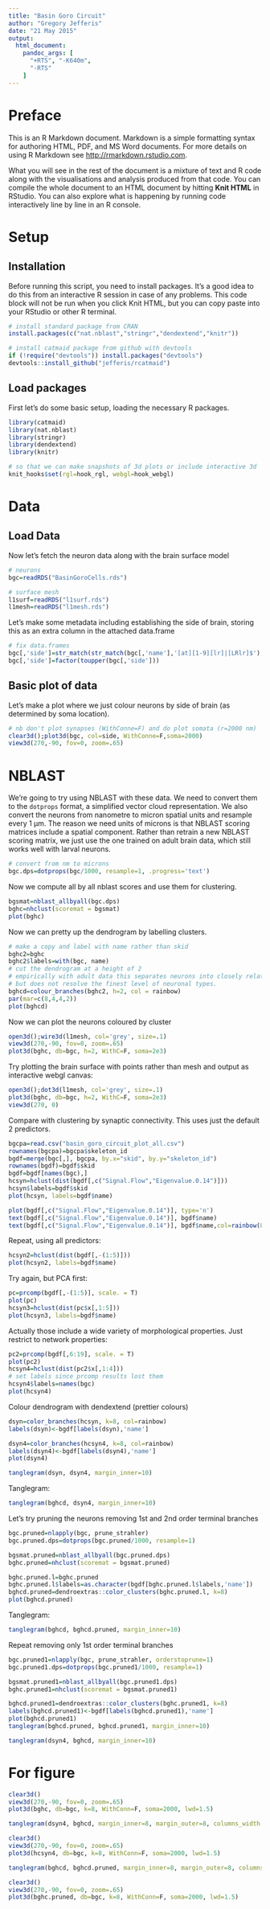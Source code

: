```yaml
---
title: "Basin Goro Circuit"
author: "Gregory Jefferis"
date: "21 May 2015"
output:
  html_document:
    pandoc_args: [
      "+RTS", "-K640m",
      "-RTS"
    ]
---
```


# Preface
This is an R Markdown document. Markdown is a simple formatting syntax for authoring HTML, PDF, and MS Word documents. For more details on using R Markdown see <http://rmarkdown.rstudio.com>.

What you will see in the rest of the document is a mixture of text and R code
along with the visualisations and analysis produced from that code. You can 
compile the whole document to an HTML document by hitting **Knit HTML** in 
RStudio. You can also explore what is happening by running code interactively 
line by line in an R console.

# Setup
## Installation
Before running this script, you need to install packages. It's a good idea to do
this from an interactive R session in case of any problems. This code block will
not be run when you click Knit HTML, but you can copy paste into your RStudio or
other R terminal.

```r
# install standard package from CRAN
install.packages(c("nat.nblast","stringr","dendextend","knitr"))

# install catmaid package from github with devtools
if (!require("devtools")) install.packages("devtools")
devtools::install_github("jefferis/rcatmaid")
```



## Load packages
First let's do some basic setup, loading the necessary R packages.
```r
library(catmaid)
library(nat.nblast)
library(stringr)
library(dendextend)
library(knitr)

# so that we can make snapshots of 3d plots or include interactive 3d
knit_hooks$set(rgl=hook_rgl, webgl=hook_webgl)
```

# Data
## Load Data
Now let's fetch the neuron data along with the brain surface model

```r
# neurons
bgc=readRDS("BasinGoroCells.rds")

# surface mesh
l1surf=readRDS("l1surf.rds")
l1mesh=readRDS("l1mesh.rds")
```


Let's make some metadata including establishing the side of brain, storing this
as an extra column in the attached data.frame
```r
# fix data.frames
bgc[,'side']=str_match(str_match(bgc[,'name'],'[at][1-9][lr]|[LRlr]$'), "[LRlr]")
bgc[,'side']=factor(toupper(bgc[,'side']))
```

## Basic plot of data
Let's make a plot where we just colour neurons by side of brain (as determined by 
soma location).
```r
# nb don't plot synapses (WithConne=F) and do plot somata (r=2000 nm)
clear3d();plot3d(bgc, col=side, WithConne=F,soma=2000)
view3d(270,-90, fov=0, zoom=.65)
```

# NBLAST

We're going to try using NBLAST with these data. We need to convert them to the
`dotprops` format, a simplified vector cloud representation. We also convert the
neurons from nanometre to micron spatial units and resample every 1 µm. The
reason we need units of microns is that NBLAST scoring matrices include a
spatial component. Rather than retrain a new NBLAST scoring matrix, we just use
the one trained on adult brain data, which still works well with larval neurons.

```r
# convert from nm to microns 
bgc.dps=dotprops(bgc/1000, resample=1, .progress='text')
```

Now we compute all by all nblast scores and use them for clustering.
```r
bgsmat=nblast_allbyall(bgc.dps)
bghc=nhclust(scoremat = bgsmat)
plot(bghc)
```

Now we can pretty up the dendrogram by labelling clusters.
```r
# make a copy and label with name rather than skid
bghc2=bghc
bghc2$labels=with(bgc, name)
# cut the dendrogram at a height of 2 
# empirically with adult data this separates neurons into closely related classes
# but does not resolve the finest level of neuronal types.
bghcd=colour_branches(bghc2, h=2, col = rainbow)
par(mar=c(8,4,4,2))
plot(bghcd)
```

Now we can plot the neurons coloured by cluster
```r
open3d();wire3d(l1mesh, col='grey', size=.1)
view3d(270,-90, fov=0, zoom=.65)
plot3d(bghc, db=bgc, h=2, WithC=F, soma=2e3)
```

Try plotting the brain surface with points rather than mesh and output as interactive webgl canvas:

```r
open3d();dot3d(l1mesh, col='grey', size=.1)
plot3d(bghc, db=bgc, h=2, WithC=F, soma=2e3)
view3d(270, 0)
```

Compare with clustering by synaptic connectivity. This uses just the default 2
predictors.
```r
bgcpa=read.csv("basin_goro_circuit_plot_all.csv")
rownames(bgcpa)=bgcpa$skeleton_id
bgdf=merge(bgc[,], bgcpa, by.x="skid", by.y="skeleton_id")
rownames(bgdf)=bgdf$skid
bgdf=bgdf[names(bgc),]
hcsyn=hclust(dist(bgdf[,c("Signal.Flow","Eigenvalue.0.14")]))
hcsyn$labels=bgdf$skid
plot(hcsyn, labels=bgdf$name)
```

```r
plot(bgdf[,c("Signal.Flow","Eigenvalue.0.14")], type='n')
text(bgdf[,c("Signal.Flow","Eigenvalue.0.14")], bgdf$name)
text(bgdf[,c("Signal.Flow","Eigenvalue.0.14")], bgdf$name,col=rainbow(8)[cutree(hcsyn, k=8)])
```

Repeat, using all predictors:

```r
hcsyn2=hclust(dist(bgdf[,-(1:5)]))
plot(hcsyn2, labels=bgdf$name)
```

Try again, but PCA first:

```r
pc=prcomp(bgdf[,-(1:5)], scale. = T)
plot(pc)
hcsyn3=hclust(dist(pc$x[,1:5]))
plot(hcsyn3, labels=bgdf$name)
```

Actually those include a wide variety of morphological properties. Just restrict
to network properties:
```r
pc2=prcomp(bgdf[,6:19], scale. = T)
plot(pc2)
hcsyn4=hclust(dist(pc2$x[,1:4]))
# set labels since prcomp results lost them
hcsyn4$labels=names(bgc)
plot(hcsyn4)
```

Colour dendrogram with dendextend (prettier colours)

```r
dsyn=color_branches(hcsyn, k=8, col=rainbow)
labels(dsyn)<-bgdf[labels(dsyn),'name']

dsyn4=color_branches(hcsyn4, k=8, col=rainbow)
labels(dsyn4)<-bgdf[labels(dsyn4),'name']
plot(dsyn4)
```

```r
tanglegram(dsyn, dsyn4, margin_inner=10)
```



Tanglegram:
```r
tanglegram(bghcd, dsyn4, margin_inner=10)
```

Let's try pruning the neurons removing 1st and 2nd order terminal branches

```r
bgc.pruned=nlapply(bgc, prune_strahler)
bgc.pruned.dps=dotprops(bgc.pruned/1000, resample=1)
```

```r
bgsmat.pruned=nblast_allbyall(bgc.pruned.dps)
bghc.pruned=nhclust(scoremat = bgsmat.pruned)

bghc.pruned.l=bghc.pruned
bghc.pruned.l$labels=as.character(bgdf[bghc.pruned.l$labels,'name'])
bghcd.pruned=dendroextras::color_clusters(bghc.pruned.l, k=8)
plot(bghcd.pruned)
```

Tanglegram:
```r
tanglegram(bghcd, bghcd.pruned, margin_inner=10)
```

Repeat removing only 1st order terminal branches

```r
bgc.pruned1=nlapply(bgc, prune_strahler, orderstoprune=1)
bgc.pruned1.dps=dotprops(bgc.pruned1/1000, resample=1)
```

```r
bgsmat.pruned1=nblast_allbyall(bgc.pruned1.dps)
bghc.pruned1=nhclust(scoremat = bgsmat.pruned1)

bghcd.pruned1=dendroextras::color_clusters(bghc.pruned1, k=8)
labels(bghcd.pruned1)<-bgdf[labels(bghcd.pruned1),'name']
plot(bghcd.pruned1)
tanglegram(bghcd.pruned, bghcd.pruned1, margin_inner=10)
```

```r
tanglegram(dsyn4, bghcd, margin_inner=10)
```


# For figure
```r
clear3d()
view3d(270,-90, fov=0, zoom=.65)
plot3d(bghc, db=bgc, k=8, WithConn=F, soma=2000, lwd=1.5)
```

```r
tanglegram(dsyn4, bghcd, margin_inner=8, margin_outer=8, columns_width = c(4,1.5,4))
```

```r
clear3d()
view3d(270,-90, fov=0, zoom=.65)
plot3d(hcsyn4, db=bgc, k=8, WithConn=F, soma=2000, lwd=1.5)
```

```r
tanglegram(bghcd, bghcd.pruned, margin_inner=8, margin_outer=8, columns_width = c(4,1.5,4))
```

```r
clear3d()
view3d(270,-90, fov=0, zoom=.65)
plot3d(bghc.pruned, db=bgc, k=8, WithConn=F, soma=2000, lwd=1.5)
```
